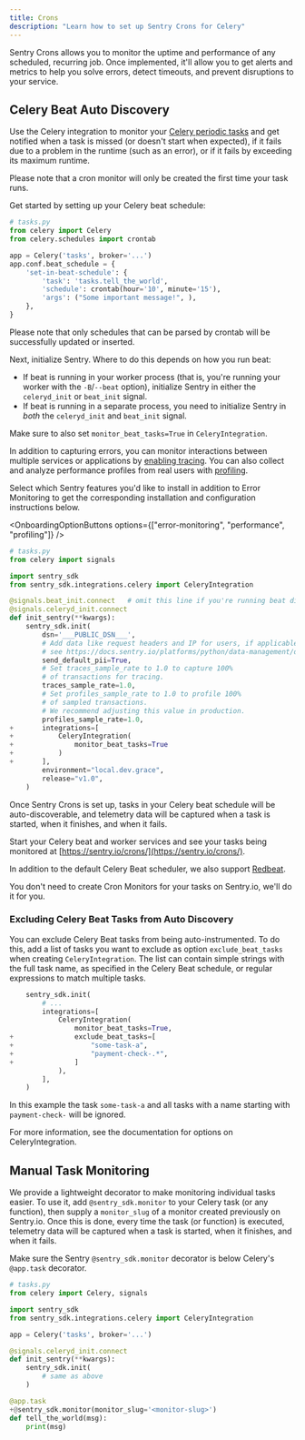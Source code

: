 ```yaml
---
title: Crons
description: "Learn how to set up Sentry Crons for Celery"
---
```


Sentry Crons allows you to monitor the uptime and performance of any scheduled, recurring job. Once implemented, it'll allow you to get alerts and metrics to help you solve errors, detect timeouts, and prevent disruptions to your service.

## Celery Beat Auto Discovery

Use the Celery integration to monitor your [Celery periodic tasks](https://docs.celeryq.dev/en/stable/userguide/periodic-tasks.html) and get notified when a task is missed (or doesn't start when expected), if it fails due to a problem in the runtime (such as an error), or if it fails by exceeding its maximum runtime.

<Alert>
  Please note that a cron monitor will only be created the first time your task runs.
</Alert>

Get started by setting up your Celery beat schedule:

```python {filename:tasks.py}
# tasks.py
from celery import Celery
from celery.schedules import crontab

app = Celery('tasks', broker='...')
app.conf.beat_schedule = {
    'set-in-beat-schedule': {
        'task': 'tasks.tell_the_world',
        'schedule': crontab(hour='10', minute='15'),
        'args': ("Some important message!", ),
    },
}
```

<Alert>
  Please note that only schedules that can be parsed by crontab will be successfully
  updated or inserted.
</Alert>

Next, initialize Sentry. Where to do this depends on how you run beat:

- If beat is running in your worker process (that is, you're running your worker with the `-B`/`--beat` option), initialize Sentry in either the `celeryd_init` or `beat_init` signal.
- If beat is running in a separate process, you need to initialize Sentry in _both_ the `celeryd_init` and `beat_init` signal.

Make sure to also set `monitor_beat_tasks=True` in `CeleryIntegration`.

In addition to capturing errors, you can monitor interactions between multiple services or applications by [enabling tracing](/concepts/key-terms/tracing/). You can also collect and analyze performance profiles from real users with [profiling](/product/explore/profiling/).

Select which Sentry features you'd like to install in addition to Error Monitoring to get the corresponding installation and configuration instructions below.

<OnboardingOptionButtons
  options={["error-monitoring", "performance", "profiling"]}
/>

```python {diff} {filename:tasks.py} {"onboardingOptions": {"performance": "15-17", "profiling": "18-21"}}
# tasks.py
from celery import signals

import sentry_sdk
from sentry_sdk.integrations.celery import CeleryIntegration

@signals.beat_init.connect   # omit this line if you're running beat directly within your worker process
@signals.celeryd_init.connect
def init_sentry(**kwargs):
    sentry_sdk.init(
        dsn='___PUBLIC_DSN___',
        # Add data like request headers and IP for users, if applicable;
        # see https://docs.sentry.io/platforms/python/data-management/data-collected/ for more info
        send_default_pii=True,
        # Set traces_sample_rate to 1.0 to capture 100%
        # of transactions for tracing.
        traces_sample_rate=1.0,
        # Set profiles_sample_rate to 1.0 to profile 100%
        # of sampled transactions.
        # We recommend adjusting this value in production.
        profiles_sample_rate=1.0,
+       integrations=[
+           CeleryIntegration(
+               monitor_beat_tasks=True
+           )
+       ],
        environment="local.dev.grace",
        release="v1.0",
    )
```

Once Sentry Crons is set up, tasks in your Celery beat schedule will be auto-discoverable, and telemetry data will be captured when a task is started, when it finishes, and when it fails.

Start your Celery beat and worker services and see your tasks being monitored at [https://sentry.io/crons/](https://sentry.io/crons/).

In addition to the default Celery Beat scheduler, we also support [Redbeat](https://redbeat.readthedocs.io/en/latest).

<Alert>

You don't need to create Cron Monitors for your tasks on Sentry.io, we'll do it for you.

</Alert>

### Excluding Celery Beat Tasks from Auto Discovery

You can exclude Celery Beat tasks from being auto-instrumented. To do this, add a list of tasks you want to exclude as option `exclude_beat_tasks` when creating `CeleryIntegration`. The list can contain simple strings with the full task name, as specified in the Celery Beat schedule, or regular expressions to match multiple tasks.

```python {diff}
    sentry_sdk.init(
        # ...
        integrations=[
            CeleryIntegration(
                monitor_beat_tasks=True,
+               exclude_beat_tasks=[
+                   "some-task-a",
+                   "payment-check-.*",
+               ]
            ),
        ],
    )
```

In this example the task `some-task-a` and all tasks with a name starting with `payment-check-` will be ignored.

For more information, see the documentation for <PlatformLink to="/#options">options on CeleryIntegration</PlatformLink>.

## Manual Task Monitoring

We provide a lightweight decorator to make monitoring individual tasks easier. To use it, add `@sentry_sdk.monitor` to your Celery task (or any function), then supply a `monitor_slug` of a monitor created previously on Sentry.io. Once this is done, every time the task (or function) is executed, telemetry data will be captured when a task is started, when it finishes, and when it fails.

<Alert>

Make sure the Sentry `@sentry_sdk.monitor` decorator is below Celery's `@app.task` decorator.

</Alert>

```python {diff} {filename:tasks.py}
# tasks.py
from celery import Celery, signals

import sentry_sdk
from sentry_sdk.integrations.celery import CeleryIntegration

app = Celery('tasks', broker='...')

@signals.celeryd_init.connect
def init_sentry(**kwargs):
    sentry_sdk.init(
        # same as above
    )

@app.task
+@sentry_sdk.monitor(monitor_slug='<monitor-slug>')
def tell_the_world(msg):
    print(msg)
```
